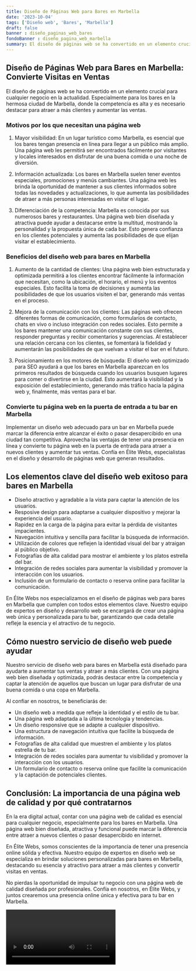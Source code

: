 ```yaml
---
title: Diseño de Páginas Web para Bares en Marbella
date: '2023-10-04'
tags: ['Diseño web', 'Bares', 'Marbella']
draft: false
banner : diseño_paginas_web_bares
fondoBanner : diseño_pagina_web_marbella
summary: El diseño de páginas web se ha convertido en un elemento crucial para cualquier negocio en la actualidad. Especialmente para los bares en la hermosa ciudad de Marbella, donde la competencia es alta y es necesario destacar para atraer a más clientes y aumentar las ventas.
---
```


## Diseño de Páginas Web para Bares en Marbella: Convierte Visitas en Ventas

El diseño de páginas web se ha convertido en un elemento crucial para cualquier negocio en la actualidad. Especialmente para los bares en la hermosa ciudad de Marbella, donde la competencia es alta y es necesario destacar para atraer a más clientes y aumentar las ventas.

### Motivos por los que necesitan una página web

1. Mayor visibilidad: En un lugar turístico como Marbella, es esencial que los bares tengan presencia en línea para llegar a un público más amplio. Una página web les permitirá ser encontrados fácilmente por visitantes y locales interesados en disfrutar de una buena comida o una noche de diversión.

2. Información actualizada: Los bares en Marbella suelen tener eventos especiales, promociones y menús cambiantes. Una página web les brinda la oportunidad de mantener a sus clientes informados sobre todas las novedades y actualizaciones, lo que aumenta las posibilidades de atraer a más personas interesadas en visitar el lugar.

3. Diferenciación de la competencia: Marbella es conocida por sus numerosos bares y restaurantes. Una página web bien diseñada y atractiva puede ayudar a destacarse entre la multitud, mostrando la personalidad y la propuesta única de cada bar. Esto genera confianza en los clientes potenciales y aumenta las posibilidades de que elijan visitar el establecimiento.

### Beneficios del diseño web para bares en Marbella

1. Aumento de la cantidad de clientes: Una página web bien estructurada y optimizada permitirá a los clientes encontrar fácilmente la información que necesitan, como la ubicación, el horario, el menú y los eventos especiales. Esto facilita la toma de decisiones y aumenta las posibilidades de que los usuarios visiten el bar, generando más ventas en el proceso.

2. Mejora de la comunicación con los clientes: Las páginas web ofrecen diferentes formas de comunicación, como formularios de contacto, chats en vivo o incluso integración con redes sociales. Esto permite a los bares mantener una comunicación constante con sus clientes, responder preguntas y recibir comentarios y sugerencias. Al establecer una relación cercana con los clientes, se fomentará la fidelidad y aumentarán las posibilidades de que vuelvan a visitar el bar en el futuro.

3. Posicionamiento en los motores de búsqueda: El diseño web optimizado para SEO ayudará a que los bares en Marbella aparezcan en los primeros resultados de búsqueda cuando los usuarios busquen lugares para comer o divertirse en la ciudad. Esto aumentará la visibilidad y la exposición del establecimiento, generando más tráfico hacia la página web y, finalmente, más ventas para el bar.

### Convierte tu página web en la puerta de entrada a tu bar en Marbella

Implementar un diseño web adecuado para un bar en Marbella puede marcar la diferencia entre alcanzar el éxito o pasar desapercibido en una ciudad tan competitiva. Aprovecha las ventajas de tener una presencia en línea y convierte tu página web en la puerta de entrada para atraer a nuevos clientes y aumentar tus ventas. Confía en Élite Webs, especialistas en el diseño y desarrollo de páginas web que generan resultados.

<GifSeo />

<Cta />

## Los elementos clave del diseño web exitoso para bares en Marbella

- Diseño atractivo y agradable a la vista para captar la atención de los usuarios.
- Resposive design para adaptarse a cualquier dispositivo y mejorar la experiencia del usuario.
- Rapidez en la carga de la página para evitar la pérdida de visitantes impacientes.
- Navegación intuitiva y sencilla para facilitar la búsqueda de información.
- Utilización de colores que reflejen la identidad visual del bar y atraigan al público objetivo.
- Fotografías de alta calidad para mostrar el ambiente y los platos estrella del bar.
- Integración de redes sociales para aumentar la visibilidad y promover la interacción con los usuarios.
- Inclusión de un formulario de contacto o reserva online para facilitar la comunicación.

En Élite Webs nos especializamos en el diseño de páginas web para bares en Marbella que cumplen con todos estos elementos clave. Nuestro equipo de expertos en diseño y desarrollo web se encargará de crear una página web única y personalizada para tu bar, garantizando que cada detalle refleje la esencia y el atractivo de tu negocio.

## Cómo nuestro servicio de diseño web puede ayudar

Nuestro servicio de diseño web para bares en Marbella está diseñado para ayudarte a aumentar tus ventas y atraer a más clientes. Con una página web bien diseñada y optimizada, podrás destacar entre la competencia y captar la atención de aquellos que buscan un lugar para disfrutar de una buena comida o una copa en Marbella.

Al confiar en nosotros, te beneficiarás de:

- Un diseño web a medida que refleje la identidad y el estilo de tu bar.
- Una página web adaptada a la última tecnología y tendencias.
- Un diseño responsive que se adapte a cualquier dispositivo.
- Una estructura de navegación intuitiva que facilite la búsqueda de información.
- Fotografías de alta calidad que muestren el ambiente y los platos estrella de tu bar.
- Integración de redes sociales para aumentar tu visibilidad y promover la interacción con los usuarios.
- Un formulario de contacto o reserva online que facilite la comunicación y la captación de potenciales clientes.

## Conclusión: La importancia de una página web de calidad y por qué contratarnos

En la era digital actual, contar con una página web de calidad es esencial para cualquier negocio, especialmente para los bares en Marbella. Una página web bien diseñada, atractiva y funcional puede marcar la diferencia entre atraer a nuevos clientes o pasar desapercibido en internet.

En Élite Webs, somos conscientes de la importancia de tener una presencia online sólida y efectiva. Nuestro equipo de expertos en diseño web se especializa en brindar soluciones personalizadas para bares en Marbella, destacando su esencia y atractivo para atraer a más clientes y convertir visitas en ventas.

No pierdas la oportunidad de impulsar tu negocio con una página web de calidad diseñada por profesionales. Confía en nosotros, en Élite Webs, y juntos crearemos una presencia online única y efectiva para tu bar en Marbella.

<Video />

<CtaBot job='Bares' city='Marbella'/>

<Gmaps query='Marbella+españa+maps' />